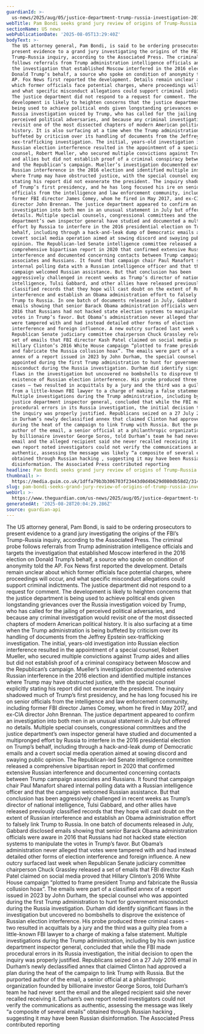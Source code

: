 ```yaml
---
guardianId: >-
  us-news/2025/aug/05/justice-department-trump-russia-investigation-2016-election-interference
webTitle: Pam Bondi seeks grand jury review of origins of Trump-Russia investigation
sectionName: US news
webPublicationDate: '2025-08-05T13:29:40Z'
bodyText: >-
  The US attorney general, Pam Bondi, is said to be ordering prosecutors to
  present evidence to a grand jury investigating the origins of the FBI’s
  Trump-Russia inquiry, according to the Associated Press. The criminal probe
  follows referrals from Trump administration intelligence officials and targets
  the investigation that established Moscow interfered in the 2016 election on
  Donald Trump’s behalf, a source who spoke on condition of anonymity told the
  AP. Fox News first reported the development. Details remain unclear about
  which former officials face potential charges, where proceedings will occur,
  and what specific misconduct allegations could support criminal indictments.
  The justice department did not respond to a request for comment. The
  development is likely to heighten concerns that the justice department is
  being used to achieve political ends given longstanding grievances over the
  Russia investigation voiced by Trump, who has called for the jailing of
  perceived political adversaries, and because any criminal investigation would
  revisit one of the most dissected chapters of modern American political
  history. It is also surfacing at a time when the Trump administration is being
  buffeted by criticism over its handling of documents from the Jeffrey Epstein
  sex-trafficking investigation. The initial, years-old investigation into
  Russian election interference resulted in the appointment of a special
  counsel, Robert Mueller, who secured multiple convictions against Trump aides
  and allies but did not establish proof of a criminal conspiracy between Moscow
  and the Republican’s campaign. Mueller’s investigation documented extensive
  Russian interference in the 2016 election and identified multiple instances
  where Trump may have obstructed justice, with the special counsel explicitly
  stating his report did not exonerate the president. The inquiry shadowed much
  of Trump’s first presidency, and he has long focused his ire on senior
  officials from the intelligence and law enforcement community, including
  former FBI director James Comey, whom he fired in May 2017, and ex-CIA
  director John Brennan. The justice department appeared to confirm an
  investigation into both men in an unusual statement in July but offered no
  details. Multiple special counsels, congressional committees and the justice
  department’s own inspector general have studied and documented a multipronged
  effort by Russia to interfere in the 2016 presidential election on Trump’s
  behalf, including through a hack-and-leak dump of Democratic emails and a
  covert social media operation aimed at sowing discord and swaying public
  opinion. The Republican-led Senate intelligence committee released a
  comprehensive bipartisan report in 2020 that confirmed extensive Russian
  interference and documented concerning contacts between Trump campaign
  associates and Russians. It found that campaign chair Paul Manafort shared
  internal polling data with a Russian intelligence officer and that the
  campaign welcomed Russian assistance. But that conclusion has been
  aggressively challenged in recent weeks as Trump’s director of national
  intelligence, Tulsi Gabbard, and other allies have released previously
  classified records that they hope will cast doubt on the extent of Russian
  interference and establish an Obama administration effort to falsely link
  Trump to Russia. In one batch of documents released in July, Gabbard disclosed
  emails showing that senior Barack Obama administration officials were aware in
  2016 that Russians had not hacked state election systems to manipulate the
  votes in Trump’s favor. But Obama’s administration never alleged that votes
  were tampered with and had instead detailed other forms of election
  interference and foreign influence. A new outcry surfaced last week when
  Republican Senate judiciary committee chairperson Chuck Grassley released a
  set of emails that FBI director Kash Patel claimed on social media proved that
  Hillary Clinton’s 2016 White House campaign “plotted to frame president Trump
  and fabricate the Russia collusion hoax”. The emails were part of a classified
  annex of a report issued in 2023 by John Durham, the special counsel who was
  appointed during the first Trump administration to hunt for government
  misconduct during the Russia investigation. Durham did identify significant
  flaws in the investigation but uncovered no bombshells to disprove the
  existence of Russian election interference. His probe produced three criminal
  cases – two resulted in acquittals by a jury and the third was a guilty plea
  from a little-known FBI lawyer to a charge of making a false statement.
  Multiple investigations during the Trump administration, including by his own
  justice department inspector general, concluded that while the FBI made
  procedural errors in its Russia investigation, the initial decision to open
  the inquiry was properly justified. Republicans seized on a 27 July 2016 email
  in Durham’s newly declassified annex that claimed Clinton had approved a plan
  during the heat of the campaign to link Trump with Russia. But the purported
  author of the email, a senior official at a philanthropic organization founded
  by billionaire investor George Soros, told Durham’s team he had never sent the
  email and the alleged recipient said she never recalled receiving it. Durham’s
  own report noted investigators could not verify the communications as
  authentic, assessing the message was likely “a composite of several emails”
  obtained through Russian hacking , suggesting it may have been Russian
  disinformation. The Associated Press contributed reporting
headline: Pam Bondi seeks grand jury review of origins of Trump-Russia investigation
thumbnail: >-
  https://media.guim.co.uk/1dffa79b3b306703f23443d0d4b629d080db58d2/314_0_3541_2832/500.jpg
slug: pam-bondi-seeks-grand-jury-review-of-origins-of-trump-russia-investigation
webUrl: >-
  https://www.theguardian.com/us-news/2025/aug/05/justice-department-trump-russia-investigation-2016-election-interference
generatedAt: '2025-08-28T20:04:29.286Z'
source: guardian-api
---
```

The US attorney general, Pam Bondi, is said to be ordering prosecutors to present evidence to a grand jury investigating the origins of the FBI’s Trump-Russia inquiry, according to the Associated Press. The criminal probe follows referrals from Trump administration intelligence officials and targets the investigation that established Moscow interfered in the 2016 election on Donald Trump’s behalf, a source who spoke on condition of anonymity told the AP. Fox News first reported the development. Details remain unclear about which former officials face potential charges, where proceedings will occur, and what specific misconduct allegations could support criminal indictments. The justice department did not respond to a request for comment. The development is likely to heighten concerns that the justice department is being used to achieve political ends given longstanding grievances over the Russia investigation voiced by Trump, who has called for the jailing of perceived political adversaries, and because any criminal investigation would revisit one of the most dissected chapters of modern American political history. It is also surfacing at a time when the Trump administration is being buffeted by criticism over its handling of documents from the Jeffrey Epstein sex-trafficking investigation. The initial, years-old investigation into Russian election interference resulted in the appointment of a special counsel, Robert Mueller, who secured multiple convictions against Trump aides and allies but did not establish proof of a criminal conspiracy between Moscow and the Republican’s campaign. Mueller’s investigation documented extensive Russian interference in the 2016 election and identified multiple instances where Trump may have obstructed justice, with the special counsel explicitly stating his report did not exonerate the president. The inquiry shadowed much of Trump’s first presidency, and he has long focused his ire on senior officials from the intelligence and law enforcement community, including former FBI director James Comey, whom he fired in May 2017, and ex-CIA director John Brennan. The justice department appeared to confirm an investigation into both men in an unusual statement in July but offered no details. Multiple special counsels, congressional committees and the justice department’s own inspector general have studied and documented a multipronged effort by Russia to interfere in the 2016 presidential election on Trump’s behalf, including through a hack-and-leak dump of Democratic emails and a covert social media operation aimed at sowing discord and swaying public opinion. The Republican-led Senate intelligence committee released a comprehensive bipartisan report in 2020 that confirmed extensive Russian interference and documented concerning contacts between Trump campaign associates and Russians. It found that campaign chair Paul Manafort shared internal polling data with a Russian intelligence officer and that the campaign welcomed Russian assistance. But that conclusion has been aggressively challenged in recent weeks as Trump’s director of national intelligence, Tulsi Gabbard, and other allies have released previously classified records that they hope will cast doubt on the extent of Russian interference and establish an Obama administration effort to falsely link Trump to Russia. In one batch of documents released in July, Gabbard disclosed emails showing that senior Barack Obama administration officials were aware in 2016 that Russians had not hacked state election systems to manipulate the votes in Trump’s favor. But Obama’s administration never alleged that votes were tampered with and had instead detailed other forms of election interference and foreign influence. A new outcry surfaced last week when Republican Senate judiciary committee chairperson Chuck Grassley released a set of emails that FBI director Kash Patel claimed on social media proved that Hillary Clinton’s 2016 White House campaign “plotted to frame president Trump and fabricate the Russia collusion hoax”. The emails were part of a classified annex of a report issued in 2023 by John Durham, the special counsel who was appointed during the first Trump administration to hunt for government misconduct during the Russia investigation. Durham did identify significant flaws in the investigation but uncovered no bombshells to disprove the existence of Russian election interference. His probe produced three criminal cases – two resulted in acquittals by a jury and the third was a guilty plea from a little-known FBI lawyer to a charge of making a false statement. Multiple investigations during the Trump administration, including by his own justice department inspector general, concluded that while the FBI made procedural errors in its Russia investigation, the initial decision to open the inquiry was properly justified. Republicans seized on a 27 July 2016 email in Durham’s newly declassified annex that claimed Clinton had approved a plan during the heat of the campaign to link Trump with Russia. But the purported author of the email, a senior official at a philanthropic organization founded by billionaire investor George Soros, told Durham’s team he had never sent the email and the alleged recipient said she never recalled receiving it. Durham’s own report noted investigators could not verify the communications as authentic, assessing the message was likely “a composite of several emails” obtained through Russian hacking , suggesting it may have been Russian disinformation. The Associated Press contributed reporting
